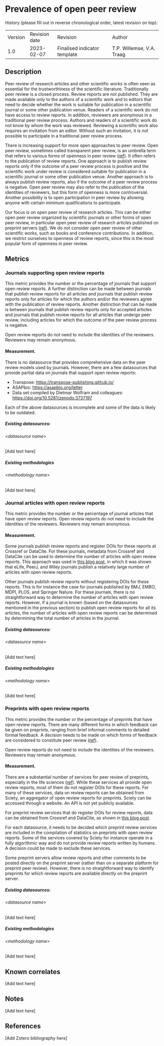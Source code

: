 # Prevalence of open peer review {#prevalence-of-open-peer-review .unnumbered}

History (please fill out in reverse chronological order, latest revision
on top):

|         |               |                              |                           |
|---------|---------------|------------------------------|---------------------------|
| Version | Revision date | Revision                     | Author                    |
| 1.0     | 2023-02-07    | Finalised indicator template | T.P. Willemse, V.A. Traag |

## Description

Peer review of research articles and other scientific works is often
seen as essential for the trustworthiness of the scientific literature.
Traditionally peer review is a closed process. Review reports are not
published. They are made available only to the authors of a scientific
work and to editors that need to decide whether the work is suitable for
publication in a scientific journal or some other publication venue.
Readers of a scientific work do not have access to review reports. In
addition, reviewers are anonymous in a traditional peer review process.
Authors and readers of a scientific work do not know by whom the work
was reviewed. Reviewing a scientific work also requires an invitation
from an editor. Without such an invitation, it is not possible to
participate in a traditional peer review process.

There is increasing support for more open approaches to peer review.
Open peer review, sometimes called transparent peer review, is an
umbrella term that refers to various forms of openness in peer review
([ref](https://doi.org/10.31222/osf.io/r6t8p)). It often refers to the
publication of review reports. One approach is to publish review reports
only if the outcome of a peer review process is positive and the
scientific work under review is considered suitable for publication in a
scientific journal or some other publication venue. Another approach is
to always publish review reports, also if the outcome of a peer review
process is negative. Open peer review may also refer to the publication
of the identities of reviewers, but this form of openness is more
controversial. Another possibility is to open participation in peer
review by allowing anyone with certain minimum qualifications to
participate.

Our focus is on open peer review of research articles. This can be
either open peer review organized by scientific journals or other forms
of open peer review, in particular open peer review of research articles
published on preprint servers
([ref](https://doi.org/10.31219/osf.io/cht8p)). We do not consider open
peer review of other scientific works, such as books and conference
contributions. In addition, we restrict ourselves to openness of review
reports, since this is the most popular form of openness in peer review.

## Metrics

### Journals supporting open review reports

This metric provides the number or the percentage of journals that
support open review reports. A further distinction can be made between
journals that publish review reports for all articles and journals that
publish review reports only for articles for which the authors and/or
the reviewers agree with the publication of review reports. Another
distinction that can be made is between journals that publish review
reports only for accepted articles and journals that publish review
reports for all articles that undergo peer review, including articles
for which the outcome of the peer review process is negative.

Open review reports do not need to include the identities of the
reviewers. Reviewers may remain anonymous.

#### Measurement.

There is no datasource that provides comprehensive data on the peer
review models used by journals. However, there are a few datasources
that provide partial data on journals that support open review reports:

-   Transpose: <https://transpose-publishing.github.io/>
-   ASAPbio: <https://asapbio.org/letter>
-   Data set compiled by Dietmar Wolfram and colleagues:
    <https://doi.org/10.5281/zenodo.3737197>

Each of the above datasources is incomplete and some of the data is
likely to be outdated.

##### Existing datasources:

###### &lt;datasource name&gt;

\[Add text here\]

##### Existing methodologies

###### &lt;methodology name&gt;

\[Add text here\]

### Journal articles with open review reports

This metric provides the number or the percentage of journal articles
that have open review reports. Open review reports do not need to
include the identities of the reviewers. Reviewers may remain anonymous.

#### Measurement.

Some journals publish review reports and register DOIs for these reports
at Crossref or DataCite. For these journals, metadata from Crossref and
DataCite can be used to determine the number of articles with open
review reports. This approach was used in [this blog
post](https://www.leidenmadtrics.nl/articles/the-growth-of-open-peer-review),
in which it was shown that eLife, PeerJ, and Wiley journals publish a
relatively large number of articles with open review reports.

Other journals publish review reports without registering DOIs for these
reports. This is for instance the case for journals published by BMJ,
EMBO, MDPI, PLOS, and Springer Nature. For these journals, there is no
straightforward way to determine the number of articles with open review
reports. However, if a journal is known (based on the datasources
mentioned in the previous section) to publish open review reports for
all its articles, the number of articles with open review reports can be
determined by determining the total number of articles in the journal.

##### Existing datasources:

###### &lt;datasource name&gt;

\[Add text here\]

##### Existing methodologies

###### &lt;methodology name&gt;

\[Add text here\]

### Preprints with open review reports

This metric provides the number or the percentage of preprints that have
open review reports. There are many different forms in which feedback
can be given on preprints, ranging from brief informal comments to
detailed formal feedback. A decision needs to be made on which forms of
feedback are considered to constitute peer review
([ref](https://doi.org/10.31222/osf.io/r6t8p)).

Open review reports do not need to include the identities of the
reviewers. Reviewers may remain anonymous.

#### Measurement.

There are a substantial number of services for peer review of preprints,
especially in the life sciences
([ref](https://doi.org/10.31219/osf.io/8zj9w)). While these services all
provide open review reports, most of them do not register DOIs for these
reports. For many of these services, data on review reports can be
obtained from Sciety, an aggregator of open review reports for
preprints. Sciety can be accessed through a website. An API is not yet
publicly available.

For preprint review services that do register DOIs for review reports,
data can be obtained from Crossref and DataCite, as shown in [this blog
post](https://www.leidenmadtrics.nl/articles/the-growth-of-open-peer-review).

For each datasource, it needs to be decided which preprint review
services are included in the compilation of statistics on preprints with
open review reports. Some of the services covered by Sciety for instance
operate in a fully algorithmic way and do not provide review reports
written by humans. A decision could be made to exclude these services.

Some preprint servers allow review reports and other comments to be
posted directly on the preprint server (rather than on a separate
platform for preprint peer review). However, there is no straightforward
way to identify preprints for which review reports are available
directly on the preprint server.

##### Existing datasources:

###### &lt;datasource name&gt;

\[Add text here\]

##### Existing methodologies

###### &lt;methodology name&gt;

\[Add text here\]

## Known correlates

\[Add text here\]

## Notes

\[Add text here\]

## References

\[Add Zotero bibliography here\]
